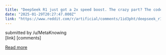 ```yaml
---
title: "DeepSeek R1 just got a 2x speed boost. The crazy part? The code for the boost was written by R1 itself. Self-improving AI is here."
date: "2025-01-29T20:27:47.000Z"
link: "https://www.reddit.com/r/artificial/comments/1id3pht/deepseek_r1_just_got_a_2x_speed_boost_the_crazy/"
---
```


submitted by    /u/MetaKnowing  
 [link]   [comments]

[Read more](https://www.reddit.com/r/artificial/comments/1id3pht/deepseek_r1_just_got_a_2x_speed_boost_the_crazy/)

